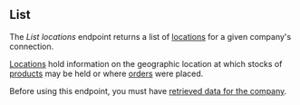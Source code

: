 ## List

The *List locations* endpoint returns a list of [locations](https://docs.codat.io/commerce-api#/schemas/Location) for a given company's connection.

[Locations](https://docs.codat.io/commerce-api#/schemas/Location) hold information on the geographic location at which stocks of [products](https://docs.codat.io/commerce-api#/schemas/Product) may be held or where [orders](https://docs.codat.io/commerce-api#/schemas/Order) were placed.

Before using this endpoint, you must have [retrieved data for the company](https://docs.codat.io/codat-api#/operations/refresh-company-data).
    
